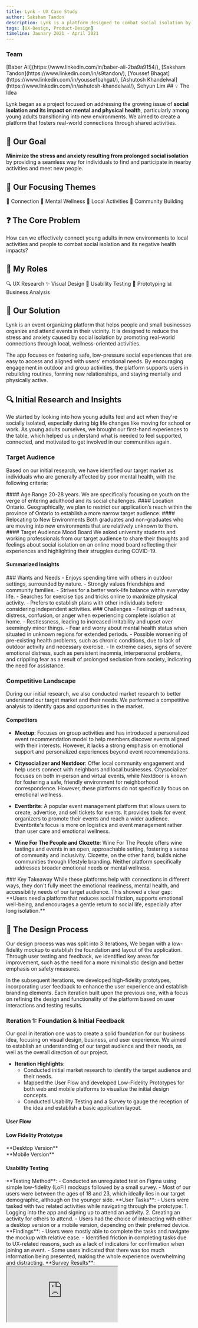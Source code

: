 ```yaml
---
title: Lynk - UX Case Study
author: Saksham Tandon
description: Lynk is a platform designed to combat social isolation by connecting individuals with local activities and communities.
tags: [UX-Design, Product-Design]
timeline: Jaunary 2021 - April 2021
---
```

  <Note>
    <h3>Team</h3>
    [Baber Ali](https://www.linkedin.com/in/baber-ali-2ba9a9154/), [Saksham Tandon](https://www.linkedin.com/in/s9tandon/), [Youssef Bhagat](https://www.linkedin.com/in/youssefbahgat/), [Ashutosh Khandelwal](https://www.linkedin.com/in/ashutosh-khandelwal/), Sehyun Lim
  </Note>
## 💡 The Idea

Lynk began as a project focused on addressing the growing issue of **social isolation and its impact on mental and physical health**, particularly among young adults transitioning into new environments. We aimed to create a platform that fosters real-world connections through shared activities.

## 📝 Our Goal

**Minimize the stress and anxiety resulting from prolonged social isolation** by providing a seamless way for individuals to find and participate in nearby activities and meet new people.

## 🎯 Our Focusing Themes

<Tag>🤝 Connection</Tag>
<Tag>🧠 Mental Wellness</Tag>
<Tag>📍 Local Activities</Tag>
<Tag>🌱 Community Building</Tag>

## ❓ The Core Problem

<Note type="success">
  <span className="text-xl">
    How can we effectively connect young adults in new environments to local activities and people to combat social isolation and its negative health impacts?
  </span>
</Note>

## 🧠 My Roles

<Tag>🔍 UX Research</Tag>
<Tag>✨ Visual Design</Tag>
<Tag>🧪 Usability Testing</Tag>
<Tag>📱 Prototyping</Tag>
<Tag>📊 Business Analysis</Tag>

## 📝 Our Solution
Lynk is an event organizing platform that helps people and small businesses organize and attend events in their vicinity. It is designed to reduce the stress and anxiety caused by social isolation by promoting real-world connections through local, wellness-oriented activities.

The app focuses on fostering safe, low-pressure social experiences that are easy to access and aligned with users’ emotional needs. By encouraging engagement in outdoor and group activities, the platform supports users in rebuilding routines, forming new relationships, and staying mentally and physically active.

## 🔍 Initial Research and Insights

We started by looking into how young adults feel and act when they're socially isolated, especially during big life changes like moving for school or work. As young adults ourselves, we brought our first-hand experiences to the table, which helped us understand what is needed to feel supported, connected, and motivated to get involved in our communities again.

### Target Audience
Based on our initial research, we have identified our target market as individuals who are generally affected by poor mental health, with the following criteria:

<CardGrid className ="mb-10">
  <Note>
    #### Age Range
    20-28 years. We are specifically focusing on youth on the verge of entering adulthood and its social challenges.
  </Note>

  <Note>
    #### Location
    Ontario. Geographically, we plan to restrict our application’s reach within the province of Ontario to establish a more narrow target audience.
  </Note>

  <Note>
    #### Relocating to New Environments
    Both graduates and non-graduates who are moving into new environments that are relatively unknown to them.
  </Note>
</CardGrid>
#### Target Audience Mood Board
We asked university students and working professionals from our target audience to share their thoughts and feelings about social isolation on an online mood board reflecting their experiences and highlighting their struggles during COVID-19.
<ImageViewer imageUrl="/images/lynk/target-audience-mood-board-1.jpg" alt ="Target Audience Mood Board"/>
<ImageViewer imageUrl="/images/lynk/target-audience-mood-board-2.jpg" alt ="Target Audience Mood Board"/>
<ImageViewer imageUrl="/images/lynk/target-audience-mood-board-3.jpg" alt ="Target Audience Mood Board"/>

#### Summarized Insights
<CardGrid className="xl:!grid-cols-2">
  <Note type="info">
    ### Wants and Needs
    - Enjoys spending time with others in outdoor settings, surrounded by nature.
    - Strongly values friendships and community families.
    - Strives for a better work-life balance within everyday life.
    - Searches for exercise tips and tricks online to maximize physical activity.
    - Prefers to establish plans with other individuals before considering independent activities.
  </Note>

  <Note type="warning">
    ### Challenges
    - Feelings of sadness, distress, confusion, or anger when experiencing complete isolation at home.
    - Restlessness, leading to increased irritability and upset over seemingly minor things.
    - Fear and worry about mental health status when situated in unknown regions for extended periods.
    - Possible worsening of pre-existing health problems, such as chronic conditions, due to lack of outdoor activity and necessary exercise.
    - In extreme cases, signs of severe emotional distress, such as persistent insomnia, interpersonal problems, and crippling fear as a result of prolonged seclusion from society, indicating the need for assistance.
  </Note>
</CardGrid>

### Competitive Landscape

During our initial research, we also conducted market research to better understand our target market and their needs. We performed a competitive analysis to identify gaps and opportunities in the market.

#### Competitors

- **Meetup**: Focuses on group activities and has introduced a personalized event recommendation model to help members discover events aligned with their interests. However, it lacks a strong emphasis on emotional support and personalized experiences beyond event recommendations.

- **Citysocializer and Nextdoor**: Offer local community engagement and help users connect with neighbors and local businesses. Citysocializer focuses on both in-person and virtual events, while Nextdoor is known for fostering a safe, friendly environment for neighborhood correspondence. However, these platforms do not specifically focus on emotional wellness.

- **Eventbrite**: A popular event management platform that allows users to create, advertise, and sell tickets for events. It provides tools for event organizers to promote their events and reach a wider audience. Eventbrite's focus is more on logistics and event management rather than user care and emotional wellness.

- **Wine For The People and Clozette**: Wine For The People offers wine tastings and events in an open, approachable setting, fostering a sense of community and inclusivity. Clozette, on the other hand, builds niche communities through lifestyle branding. Neither platform specifically addresses broader emotional needs or mental wellness.


<Note>
  ### Key Takeaway
  While these platforms help with connections in different ways, they don't fully meet the emotional readiness, mental health, and accessibility needs of our target audience. This showed a clear gap: **Users need a platform that reduces social friction, supports emotional well-being, and encourages a gentle return to social life, especially after long isolation.**
</Note>

## 🔄 The Design Process

Our design process was was split into 3 iterations, We began with a low-fidelity mockup to establish the foundation and layout of the application. Through user testing and feedback, we identified key areas for improvement, such as the need for a more minimalistic design and better emphasis on safety measures.

In the subsequent iterations, we developed high-fidelity prototypes, incorporating user feedback to enhance the user experience and establish branding elements. Each iteration built upon the previous one, with a focus on refining the design and functionality of the platform based on user interactions and testing results.

### Iteration 1: Foundation & Initial Feedback
Our goal in iteration one was to create a solid foundation for our business idea, focusing on visual design, business, and user experience. We aimed to establish an understanding of our target audience and their needs, as well as the overall direction of our project.
- **Iteration Highlights**:
  - Conducted initial market research to identify the target audience and their needs.
  - Mapped the User Flow and developed Low-Fidelity Prototypes for both web and mobile platforms to visualize the initial design concepts.
  - Conducted Usability Testing and a Survey to gauge the reception of the idea and establish a basic application layout.

#### User Flow
<ImageViewer imageUrl="/images/lynk/iteration-1-user-map.png" alt="User Flow"/>

#### Low Fidelity Prototype
<CardGrid className="xl:!grid-cols-2">
  <div className = "px-4 bg-sheet-primary rounded-lg">
    **Desktop Version**
    <ImageViewer imageUrl="/images/lynk/wireframe-iteration-1.png" alt="Prototype for Iteration 1"/>
  </div>
  <div className = "px-4 bg-sheet-primary rounded-lg">
    **Mobile Version**
    <ImageViewer imageUrl="/images/lynk/wireframe-mobile-iteration-1.png" alt="Prototype for Iteration 1"/>
  </div>
</CardGrid>

#### Usability Testing

<Note>
**Testing Method**:
  - Conducted an unregulated test on Figma using simple low-fidelity (LoFi) mockups followed by a small survey.
  - Most of our users were between the ages of 18 and 23, which ideally lies in our target demographic, although on the younger side.
</Note>
<Note>
**User Tasks**:
  - Users were tasked with two related activities while navigating through the prototype:
    1. Logging into the app and signing up to attend an activity.
    2. Creating an activity for others to attend.
  - Users had the choice of interacting with either a desktop version or a mobile version, depending on their preferred device.
</Note>
**Findings**:
  - Users were mostly able to complete the tasks and navigate the mockup with relative ease.
  - Identified friction in completing tasks due to UX-related reasons, such as a lack of indicators for confirmation when joining an event.
  - Some users indicated that there was too much information being presented, making the whole experience overwhelming and distracting.
<Note>
  **Survey Results**:
  <Iframe src = "https://4ozlvbihyp9.typeform.com/report/otVF08xp/8jicsdPx68QHXSl9" />
</Note>

<CardGrid className="xl:!grid-cols-2">
  <Note type = "info">
    **User Feedback**:
    - One user mentioned, "I'm not sure if it was just because it was a rough prototype, but the amount of information presented seemed a bit overwhelming to me. It took me aback at first and made me sort of pause before doing anything else."
    - The idea received mixed receptions, with users indicating the need for more emphasis on safety and limitations during COVID-19. Another user commented, "I guess my feedback is to try and focus on what value your app brings specifically. I guess I was expecting more attention to the whole COVID limitation part. To me, it just felt like a way to create events as normal."
  </Note>
  <Note type = "warning">
  **Design Improvements**:
  - Identified the need to provide information in a more minimalistic and user-friendly way.
  - Recognized the need to optimize button size and design, as some users found the buttons too small.
  - Considered modifying the visual layout of the application to appear more modern and friendly, including changes to spacing between headings on the menu and the overall menu design.
  </Note>
</CardGrid>
<Note>
    **User Suggestions**:
  - Users suggested that the app should focus on creating a more minimalistic design, with less information presented at once.
  - They also recommended emphasizing safety measures and limitations during COVID-19 to ensure users feel comfortable using the app.
</Note> 

### Iteration 2: Branding & High-Fidelity Development

In our second iteration, our main focus was to define the identity and characteristics of our user persona while establishing a strong brand through visual design. Additionally, we conducted another round of user testing for our mid-fidelity prototype.
- **Iteration Highlights**:
  - Establishing User Persona.
  - Coming up with the branding and Mid-fidelty prototype in a minimalist style with feedback from previous iteration.
  - Improving the User Flow for joining activities.
  - Adding features like an attendee list to comply with COVID-19 gathering restrictions.
#### User Persona
<Note className="note-bevel relative">
  <GiWheat className = "relative lg:absolute h-16 w-16 lg:top-6 lg:right-6 bg-[#8e58fc] rounded-lg border-1 p-1 text-white mb-3"/>
  <h5 className="text-3xl text-[#8e58fc] font-bold my-3 flex items-center gap-1">Demeter<span className='text-sm font-normal pt-0.5'>• ∆ημήτηρ</span></h5>
  <span className='italic  text-sm'>“Goddess of grain, agriculture, harvest, growth, and nourishment.”</span>

  The person is looking for opportunities to grow. They are willing to take most opportunities that offer a path for personal development. They regularly venture out to new place in search of opportunities like better working conditions, better salary, better living standards etc.

  Their motivation generally comes from living in either sub-par conditions and want to grow out of it or have connections to other people who grew out of those kind conditions and want to follow their lead.

  They are often independent when it comes to living and are financially stable conditions. They also show occasional interests in passions with main focus on activities that can help them grow.
  <CardGrid className = "mb-4">
    <div className = "bevel px-3 dark:bg-neutral-900 bg-neutral-50 rounded-lg">
      **How has COVID-19 impacted your lifestyle ?**

        “Covid has a caused a major overhaul to the way we approached finding jobs and other  activities. It has certainly caused a decrease in number of opportunities.”
    </div>
    <div className = "bevel px-3 dark:bg-neutral-900 bg-neutral-50 rounded-lg">
      **What are your future plans ?**
      
        “Covid has a caused a major overhaul to the way we approached finding jobs and other  activities. It has certainly caused a decrease in number of opportunities.”
    </div>
    <div className = "bevel px-3 dark:bg-neutral-900 bg-neutral-50 rounded-lg">
      **How do you deal with stress ?**
      
        Stress is part of life, I work then I also like to do leisure activities like gaming and going on long drives”
    </div>
  </CardGrid>
  <span className = "text-xs">The card styling was inspired by the Neumorphic style trending at that time. User Persona inspired by this study here [https://www.carolinapizatto.com/reviving-personas](https://www.carolinapizatto.com/reviving-personas)</span>
</Note>
<CardGrid className="xl:!grid-cols-2">
<Note>
  **Branding and Visual Design**:
<ImageViewer imageUrl="/images/lynk/branding.png" alt="Lynk Branding"/>
</Note>
<Note>
  **In-progress High Fidelity Mockup**:
<ImageViewer imageUrl="/images/lynk/mockup-iteration-2.png" alt="Lynk Branding"/>
</Note>
</CardGrid>
#### Improved User Flow for Joining Activities

We refined the user flow based on feedback from the first iteration, ensuring that users can easily navigate through the app to find and join activities.
<ImageViewer imageUrl="/images/lynk/iteration-2-user-map.png" alt="User Flow"/>

<VideoPlayer src="/images/lynk/joining-activity-workflow.mp4" title = "Joining Activities Preview" autoplay={true} loop={true}/>
<VideoPlayer src="/images/lynk/creating-activity-workflow.mp4" title = "Creating Activities Preview" autoplay={true} loop={true}/>
#### Adding List Attendees
With feedback from the first iteration, we added a feature to allow users to see who else is attending an activity and helping users gauge the density of crowd before signing up in concern for COVID-19. Users can also appear as anonymous to others if they choose to do so.
<ImageViewer imageUrl="/images/lynk/attending-list.png" alt="List Attendees"/>
#### Usability Testing - 2
<Note>
  **Testing Method**
- We conducted another round of unregulated testing on Figma using our mid-fidelity prototype and asked users to fill out a survey, though the turnout was underwhelming. We focused on evaluating the results for our improved activity sign-up process and deferred the mobile prototype for later due to time constraints.
</Note>
<Note>
**User Tasks**

- Users were asked to perform the following tasks:
    1. Sign up for the app.
    2. Create an activity for others to join.
</Note>
#### Findings

- Users provided very positive responses on the visual aspects of the app.
- However, users still had difficulties finding where to create and sign up for an activity.

<Note>
  **Survey Results**:
  <Iframe src = "https://4ozlvbihyp9.typeform.com/report/OguF3LqN/RZPMeKdyT5NaGQZ4" />
</Note>

<CardGrid className="xl:!grid-cols-2">
  <Note type="info">
    **Learnings from User Feedback**:
    - The amount of information presented was overwhelming for some users, causing hesitation.
    - Users found it hard to differentiate between types of buttons.
    - There was confusion about the relevance of the company name and motto.
    - Clarity in wording is crucial, as some users found certain phrases confusing.
  </Note>
  <Note type="warning">
    **Improvements to be Made**:
    - Adopt a more minimalistic and user-friendly information presentation.
    - Optimize buttons and design for better flow and better differentiation for different actions.
    - Replace the company name and motto with a logo to save screen space.
  </Note>
</CardGrid>
<Note>
    **User Suggestions**:
    - Allow users to add activities to different interest categories, making it easier to discover and organize events based on personal preferences.
    - Consider adding an optional tour for new users to help them navigate and understand app functions.
</Note>

### Iteration 3: UX Testing & Interaction Refinement

Our focus in iteration three was to improve the usability of key user flows based on feedback, especially the process of creating an activity. We tested a more complete desktop prototype and used structured feedback to guide design revisions.

- **Iteration Highlights**:
  - Conducted one-on-one usability testing with participants using the high-fidelity desktop prototype.
  - Used Kano Model survey to assess feature expectations and categorize them by priority.
  - Focused testing on how users navigated and interacted with the "Create Activity" flow.
#### Improved Creating Activity Flow
Split the activity creation flow into multiple pages to make the information easier for users to understand and complete.
<ImageViewer imageUrl="/images/lynk/iteration-3-user-map.png" alt = "User Flow for Creating Activities"/>
<VideoPlayer src="/images/lynk/expanded-creating-activity-workflow.mp4" title = "Improved Creating Activities Preview" autoplay={true} loop={true}/>
#### Kano Model Survey
<Note>
**Kano Model Summary**
  - Features like the ratings system, feedback submission, and promoted events were considered mandatory by most users.
  - Users also expected features common in similar platforms (e.g., notifications, friend invites).
<details className='p-3 bg-sheet-primary rounded-md mb-4'>
<summary>**Functional Questions Tally**</summary>
<div className = "w-full overflow-auto">
  FEATURE QUESTION | I like it that way | I expect it to be that way | I am neutral | I can live with it that way | I dislike it that way |
 |------------------|---------------------|----------------------------|--------------|-----------------------------|-----------------------|
 | If you received in-app offers & discounts, how would you feel? | 3 | 2 | | | |
 | If you received app notifications, how would you feel? | 4 | 1 | | | |
 | If you were able to send & receive friend invite offers, how would you feel? | 3 | 2 | | | |
 | If you were able to share your experience with the app through feedback, how would you feel? | 4 | 1 | | | |
 | If you had access to a ratings system, how would you feel? | 4 | 1 | | | |
 | If the application was cost friendly, how would you feel? | 4 | 1 | | | |
 | If there were new product features and updates, how would you feel? | 4 | 1 | | | |
 | If you could create events through the app, how would you feel? | 3 | 2 | | | |
 | If you could link your social media account(s), how would that make you feel? | 4 | 1 | | | |
 | If you could participate in promoted events, how would you feel? | 2 | 2 | 1 | | |
</div>
</details>

<details className='p-3 bg-sheet-primary rounded-md mb-4'>
<summary>**Dysfunctional Questions Tally**</summary>
<div className = "w-full overflow-auto">
 | FEATURE QUESTION | I like it that way | I expect it to be that way | I am neutral | I can live with it that way | I dislike it that way |
 |------------------|---------------------|----------------------------|--------------|-----------------------------|-----------------------|
 | If you DID NOT receive in-app offers & discounts, how would you feel? | | 1 | | 2 | 2 |
 | If you DID NOT receive app notifications, how would you feel? | | | | 3 | 2 |
 | If you were NOT able to send & receive friend invite offers, how would you feel? | | | | 3 | 2 |
 | If you were NOT able to share your experience with the app through feedback, how would you feel? | | 1 | | | 4 |
 | If you had NO access to a ratings system, how would you feel? | | 2 | | 3 | |
 | If the application was NOT cost friendly, how would you feel? | | 2 | | 3 | |
 | If there were NO new product features and updates, how would you feel? | | 2 | | 3 | |
 | If you could NOT create events through the app, how would you feel? | | 2 | | 3 | |
 | If you could NOT link your social media account(s), how would that make you feel? | | 2 | | 3 | |
 | If you could NOT participate in promoted events, how would you feel? | | 1 | | | 4 |
</div>
</details>
<details className='p-3 bg-sheet-primary rounded-md mb-4'>
<summary>**Final Results Tally**</summary>
<div className = "w-full overflow-auto">
 | FEATURE | Exciter | Linear | Mandatory | Indifferent | Questionable | Reverse | FINAL EVAL |
 |---------|---------|--------|-----------|-------------|--------------|---------|------------|
 | in-app offers & discounts | 3 (60%) | | | 2 (40%) | | | E |
 | app notifications | 4 (80%) | | | | 1 (20%) | | E |
 | send & receive friend invite offers | 3 (60%) | | | 2 (40%) | | | E |
 | share your experience with the app through feedback | 1 (20%) | | 3 (60%) | 1 (20%) | | | M |
 | access to a ratings system | | | 5 (100%) | | | | M |
 | the application was cost friendly | 2 (40%) | 1 (20%) | 1 (20%) | 1 (20%) | | | E |
 | new product features and updates | 3 (60%) | 1 (20%) | | 1 (20%) | | | E |
 | create events through the app | 4 (80%) | | | 1 (20%) | | | E |
 | link your social media account(s) | | | | 5 (100%) | | | I |
 | participate in promoted events | | | 3 (60%) | 2 (40%) | | | M |
</div>
</details>
**Final Results Summary**

- **Exciter Features:** In-app offers & discounts, app notifications, send & receive friend invite offers, cost-friendly application, new product features and updates, create events through the app.
- **Mandatory Features:** Share your experience through feedback, access to a ratings system, participate in promoted events.
- **Indifferent Feature:** Link your social media account(s).
</Note>

#### Usability Testing - 3

<Note>
**Testing Method**:
  - Conducted moderated user testing using our desktop prototype.
  - Users were observed while completing key flows, followed by a short feedback session.
</Note>

<Note>
**User Tasks**:
  - Create an account.
  - Explore and join an activity.
  - Create a new activity using the full creation flow.
</Note>

**Findings**:
  - Users were confused by the number of steps required to create an activity.
  - The lack of visual cues and guidance during form-filling led to hesitation.
  - Several users struggled with horizontal scrolling, which disrupted the flow.
  - Some UI elements lacked context, resulting in questions like "What does this button do?"
<Note>
  **Survey Results**:
  <Iframe src = "https://4ozlvbihyp9.typeform.com/report/FpYMtBsT/KgExZPtBm7X7cHxj" />
</Note>

<CardGrid className="xl:!grid-cols-2">
  <Note type="info">
    **User Feedback**:
    - “I wasn’t sure if I completed the activity creation process properly. It needs more guidance.”
    - “There’s a lot going on in the form. Not sure where to start or what’s important.”
    - Improve the Google Analytics linking page.
  </Note>
  <Note type="warning">
    **Design Improvements**:
    - Simplify the activity creation flow by reducing input fields and grouping them logically.
    - Replace horizontal scrolling with vertical sections for better clarity.
    - Add contextual indicators (e.g., tooltips, inline hints) to improve comprehension.
    - Defered the Google Analytics feature to be added after release with more refinement.
  </Note>
</CardGrid>

<Note>
**User Suggestions**:
  - Provide a progress indicator or guided steps during the activity creation process.
  - Remove horizontal scroll areas and use a cleaner, stacked layout.
  - Add brief explanations for form sections to reduce confusion.
</Note>
### Observations from directly observing users
Because of the low turnout of participants from the survey, we decided to conduct a moderated usability test with another 2 participants on video-call. We observed them as they navigated through the prototype and took notes on their interactions. This provided us with valuable insights into their thought processes and decision-making.
<Note>
**Navigation and Accessibility**
- Confusion on how to navigate to certain sections.
- Missing logo navigation.
- Need for clearer instructions on selecting thumbnails for events.

**Interface and Usability**
- Interface needs better descriptions.
- Confusion about creating mechanics and labels.
- Feedback indicates confusion with unclear directions.
- Need for search history or contextual help.
- Navigation buttons need better differentiation and input capability.

**Design and Content**
- Flavor is inconsistent and not exciting.
- Prototype sends mixed signals.
- App organization is confusing; needs better explanation on startup.
- Payment confirmation should use a pop-up.
<CardGrid className="xl:!grid-cols-2">
<ImageViewer imageUrl="/images/lynk/final-feedback-1.png" alt="Lynk Hero Showcase"/>
<ImageViewer imageUrl="/images/lynk/final-feedback-2.png" alt="Lynk Hero Showcase"/>
</CardGrid>
</Note>
### Final Changes before MVP
#### Updating the Navbar from Vertical to Horizontal
Noting from the final feedback, to improve navigation, we switched the navbar to a horizontal layout with labels visible to give users a clearer understanding of the different sections of the app.
<CardGrid className="xl:!grid-cols-2">
  <Note>
    ##### **Before**
    <ImageViewer imageUrl="/images/lynk/nav-before.png" alt="Navbar Vertical"/>
  </Note>
  <Note>
    ##### **After**
    <ImageViewer imageUrl="/images/lynk/nav-after.png" alt="Navbar Horizontal"/>
  </Note>
</CardGrid>
#### Adding breadcrumbs to the activity creation process
After receiveing feedback from users, we added breadcrumbs to the activity creation process to help users understand their current step within the activity creation step and added a back button with label to navigate back to previous steps easily.
<CardGrid className="xl:!grid-cols-2">
  <Note>
    ##### **Before**
    <ImageViewer imageUrl="/images/lynk/breadcrumbs-before.png" alt="Navbar Vertical"/>
  </Note>
  <Note>
    ##### **After**
    <ImageViewer imageUrl="/images/lynk/breadcrumbs-after.png" alt="Navbar Horizontal"/>
  </Note>
</CardGrid>
#### Payment Processor Pop-Up

<ImageViewer imageUrl="/images/lynk/pay-popup-after.png" alt="Payment Popup"/>

#### Adding tooltip information for explaining tags
<ImageViewer imageUrl="/images/lynk/tooltip-after.png" alt="Tag Tooltip"/>
## 🏆 Final Prototype
<ImageViewer imageUrl="/images/lynk/lynk-hero-showcase.png" alt="Hero"/>
<ImageViewer imageUrl="/images/lynk/user-flow-final.png" alt="Final User Flow"/>
<ImageViewer imageUrl="/images/lynk/final-prototype.png" alt="Final Prototype"/>
### Final Presentation
[View the full presentation of the project on Youtube](https://www.youtube.com/watch?v=f7tOqagJp08)
<VideoPlayer src="https://www.youtube.com/watch?v=f7tOqagJp08" title = "Lynk Full Presentation" />
<Note>
<span className = "text-xs">I wasn't able to implement a slider because of an existing bug with the VidStack Videoplayer and Radix-UI, please use gestures to jump in time, double clicking with mouse or touch on the rightside on the videoplayer area jumps forward 10 seconds.</span>
</Note>